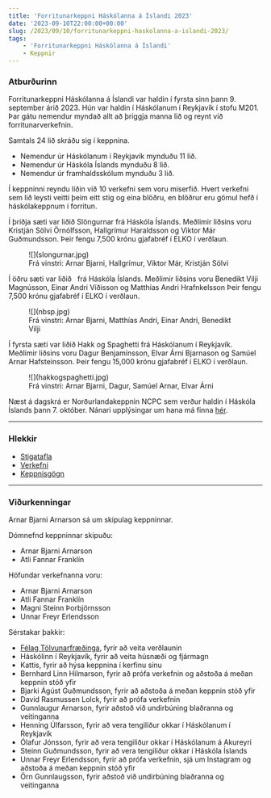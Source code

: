 ```yaml
---
title: 'Forritunarkeppni Háskólanna á Íslandi 2023'
date: '2023-09-10T22:00:00+00:00'
slug: /2023/09/10/forritunarkeppni-haskolanna-a-islandi-2023/
tags:
    - 'Forritunarkeppni Háskólanna á Íslandi'
    - Keppnir
---
```


### Atburðurinn

Forritunarkeppni Háskólanna á Íslandi var haldin í fyrsta sinn þann 9. september árið 2023.
Hún var haldin í Háskólanum í Reykjavík í stofu M201.
Þar gátu nemendur myndað allt að þriggja manna lið og reynt við forritunarverkefnin.

Samtals 24 lið skráðu sig í keppnina.
- Nemendur úr Háskólanum í Reykjavík mynduðu 11 lið.
- Nemendur úr Háskóla Íslands mynduðu 8 lið.
- Nemendur úr framhaldsskólum mynduðu 3 lið.

Í keppninni reyndu liðin við 10 verkefni sem voru miserfið.
Hvert verkefni sem lið leysti veitti þeim eitt stig og eina blöðru, en blöðrur eru gömul hefð í háskólakeppnum í forritun.

Í þriðja sæti var liðið Slöngurnar frá Háskóla Íslands.
Meðlimir liðsins voru Kristján Sölvi Örnólfsson, Hallgrímur Haraldsson og Viktor Már Guðmundsson.
Þeir fengu 7,500 krónu gjafabréf í ELKO í verðlaun.

<figure>
    ![](slongurnar.jpg)
    <figcaption>Frá vinstri: Arnar Bjarni, Hallgrímur, Viktor Már, Kristján Sölvi</figcaption>
</figure>

Í öðru sæti var liðið &nbsp; frá Háskóla Íslands.
Meðlimir liðsins voru Benedikt Vilji Magnússon, Einar Andri Víðisson og Matthías Andri Hrafnkelsson
Þeir fengu 7,500 krónu gjafabréf í ELKO í verðlaun.
<figure>
    ![](nbsp.jpg)
    <figcaption>Frá vinstri: Arnar Bjarni, Matthías Andri, Einar Andri, Benedikt Vilji</figcaption>
</figure>

Í fyrsta sæti var liðið Hakk og Spaghetti frá Háskólanum í Reykjavík.
Meðlimir liðsins voru Dagur Benjamínsson, Elvar Árni Bjarnason og Samúel Arnar Hafsteinsson.
Þeir fengu 15,000 krónu gjafabréf í ELKO í verðlaun.

<figure>
    ![](hakkogspaghetti.jpg)
    <figcaption>Frá vinstri: Arnar Bjarni, Dagur, Samúel Arnar, Elvar Árni</figcaption>
</figure>


Næst á dagskrá er Norðurlandakeppnin NCPC sem verður haldin í Háskóla Íslands þann 7. október.
Nánari upplýsingar um hana má finna [hér](https://nordic.icpc.io/ncpc2023/).

---

### Hlekkir

- [Stigatafla](https://fkhi.kattis.com/https://fkhi.kattis.com/contests/fkhi23/standings/)
- [Verkefni](https://open.kattis.com/problem-sources/Forritunarkeppni%20H%C3%A1sk%C3%B3lanna%20%C3%A1%20%C3%8Dslandi%202023)
- [Keppnisgögn](https://github.com/keppnisforritun/keppnir/tree/main/fkhi/2023)

---

### Viðurkenningar

Arnar Bjarni Arnarson sá um skipulag keppninnar.

Dómnefnd keppninnar skipuðu:
- Arnar Bjarni Arnarson
- Atli Fannar Franklín

Höfundar verkefnanna voru:
- Arnar Bjarni Arnarson
- Atli Fannar Franklín
- Magni Steinn Þorbjörnsson
- Unnar Freyr Erlendsson

Sérstakar þakkir:
- [Félag Tölvunarfræðinga](https://ft.is), fyrir að veita verðlaunin
- Háskólinn í Reykjavík, fyrir að veita húsnæði og fjármagn
- Kattis, fyrir að hýsa keppnina í kerfinu sínu
- Bernhard Linn Hilmarson, fyrir að prófa verkefnin og aðstoða á meðan keppnin stóð yfir
- Bjarki Ágúst Guðmundsson, fyrir að aðstoða á meðan keppnin stóð yfir
- David Rasmussen Lolck, fyrir að prófa verkefnin
- Gunnlaugur Arnarson, fyrir aðstoð við undirbúning blaðranna og veitinganna
- Henning Úlfarsson, fyrir að vera tengiliður okkar í Háskólanum í Reykjavík
- Ólafur Jónsson, fyrir að vera tengiliður okkar í Háskólanum á Akureyri
- Steinn Guðmundsson, fyrir að vera tengiliður okkar í Háskóla Íslands
- Unnar Freyr Erlendsson, fyrir að prófa verkefnin, sjá um Instagram og aðstoða á meðan keppnin stóð yfir
- Örn Gunnlaugsson, fyrir aðstoð við undirbúning blaðranna og veitinganna
